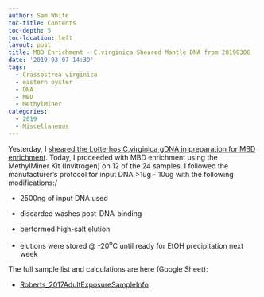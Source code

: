```yaml
---
author: Sam White
toc-title: Contents
toc-depth: 5
toc-location: left
layout: post
title: MBD Enrichment - C.virginica Sheared Mantle DNA from 20190306
date: '2019-03-07 14:39'
tags:
  - Crassostrea virginica
  - eastern oyster
  - DNA
  - MBD
  - MethylMiner
categories:
  - 2019
  - Miscellaneous
---
```

Yesterday, I [sheared the Lotterhos C.virginica gDNA in preparation for MBD enrichment](https://robertslab.github.io/sams-notebook/posts/2019/2019-03-06-DNA-Shearing-and-Bioanalyzer--Lotterhos-C.virginica-Mantle-gDNA-from-2018114/). Today, I proceeded with MBD enrichment using the MethylMiner Kit (Invitrogen) on 12 of the 24 samples. I followed the manufacturer's protocol for input DNA >1ug - 10ug with the following modifications:/

- 2500ng of input DNA used

- discarded washes post-DNA-binding

- performed high-salt elution

- elutions were stored @ -20<sup>o</sup>C until ready for EtOH precipitation next week

The full sample list and calculations are here (Google Sheet):

- [Roberts_2017AdultExposureSampleInfo](https://docs.google.com/spreadsheets/d/1cDLmp6jKf37gnPTwHDR07dNt-t3_jzGE2TC2afagouM/edit?usp=sharing)
